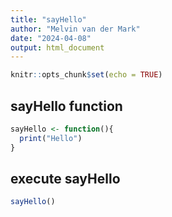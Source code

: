 ```yaml
---
title: "sayHello"
author: "Melvin van der Mark"
date: "2024-04-08"
output: html_document
---
```


```r
knitr::opts_chunk$set(echo = TRUE)
```

## sayHello function

```r
sayHello <- function(){
  print("Hello")
}
```

## execute sayHello 

```r
sayHello()

```